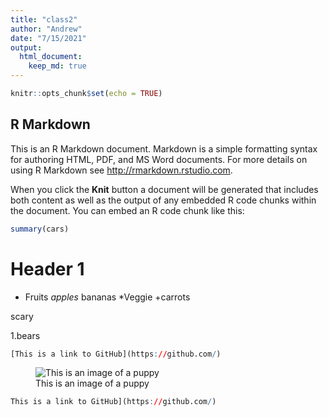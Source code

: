 ```yaml
---
title: "class2"
author: "Andrew"
date: "7/15/2021"
output: 
  html_document:
    keep_md: true
---
```


```r
knitr::opts_chunk$set(echo = TRUE)
```

## R Markdown

This is an R Markdown document. Markdown is a simple formatting syntax for authoring HTML, PDF, and MS Word documents. For more details on using R Markdown see <http://rmarkdown.rstudio.com>.

When you click the **Knit** button a document will be generated that includes both content as well as the output of any embedded R code chunks within the document. You can embed an R code chunk like this:

```r
summary(cars)
```

# Header 1

* Fruits
    *apples
    *bananas
*Veggie
    +carrots

scary 

1.bears

```r
[This is a link to GitHub](https://github.com/)
```


![This is an image of a puppy](http://cdn2-www.dogtime.com/assets/uploads/gallery/30-impossibly-cute-puppies/impossibly-cute-puppy-8.jpg)

```r
This is a link to GitHub](https://github.com/)
```